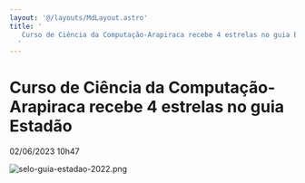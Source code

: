 ```yaml
---
layout: '@/layouts/MdLayout.astro'
title: '
   Curso de Ciência da Computação-Arapiraca recebe 4 estrelas no guia Estadão — Campus Arapiraca
  '
---
```




Curso de Ciência da Computação-Arapiraca recebe 4 estrelas no guia Estadão
==========================================================================






  


 02/06/2023 10h47
 











![selo-guia-estadao-2022.png](https://arapiraca.ufal.br/graduacao/ciencia-da-computacao/documentos/imagens/selo-guia-estadao-2022.png/@@images/f17e4d0f-8f8a-4529-9cba-1ff0d40be558.png "selo-guia-estadao-2022.png")
















